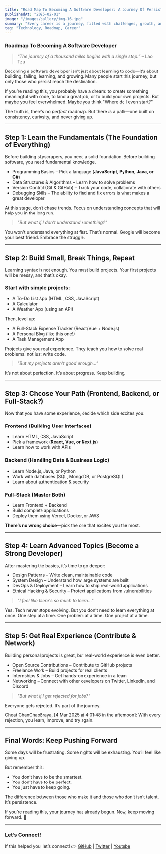 ```yaml
---
title: "Road Map To Becoming A Software Developer: A Journey Of Persistence"
publishedAt: "2025-02-01"
image: "/images/gallery/img-16.jpg"
summary: "Every career is a journey, filled with challenges, growth, and those significant moments that mark a shift in our path."
tag: "Technology, Roadmap, Career"
---
```



### Roadmap To Becoming A Software Developer

> *“The journey of a thousand miles begins with a single step.”* – Lao Tzu

Becoming a software developer isn’t just about learning to code—it’s about building, failing, learning, and growing. Many people start this journey, but only those who persist reach the destination.

If you’re reading this, you probably have a dream: to create something meaningful with code, to land a great job, or to build your own projects. But maybe you feel overwhelmed. Maybe you think "Where do I even start?"

The truth is, there’s no *perfect* roadmap. But there *is* a path—one built on consistency, curiosity, and never giving up.

---

## Step 1: Learn the Fundamentals (The Foundation of Everything)

Before building skyscrapers, you need a solid foundation.
Before building software, you need fundamental knowledge.

- Programming Basics – Pick a language (**JavaScript, Python, Java, or C#**)
- Data Structures & Algorithms – Learn how to solve problems
- Version Control (Git & GitHub) – Track your code, collaborate with others
- Debugging Skills – The ability to find and fix errors is what makes a great developer

At this stage, don’t chase trends. Focus on understanding concepts that will help you in the long run.

> *"But what if I don’t understand something?"*

You won't understand everything at first. That’s normal.
Google will become your best friend. Embrace the struggle.

---

## Step 2: Build Small, Break Things, Repeat

Learning syntax is not enough. You must build projects.
Your first projects will be messy, and that’s okay.

### Start with simple projects:
- A To-Do List App (HTML, CSS, JavaScript)
- A Calculator
- A Weather App (using an API)

Then, level up:
- A Full-Stack Expense Tracker (React/Vue + Node.js)
- A Personal Blog (like this one!)
- A Task Management App

Projects give you real experience. They teach you how to solve real problems, not just write code.

> *"But my projects aren’t good enough..."*

It’s not about perfection. It’s about progress. Keep building.

---

## Step 3: Choose Your Path (Frontend, Backend, or Full-Stack?)

Now that you have some experience, decide which side excites you:

### Frontend (Building User Interfaces)
- Learn HTML, CSS, JavaScript
- Pick a framework (**React, Vue, or Next.js**)
- Learn how to work with APIs

### Backend (Handling Data & Business Logic)
- Learn Node.js, Java, or Python
- Work with databases (SQL, MongoDB, or PostgreSQL)
- Learn about authentication & security

### Full-Stack (Master Both)
- Learn Frontend + Backend
- Build complete applications
- Deploy them using Vercel, Docker, or AWS

**There’s no wrong choice**—pick the one that excites you the most.

---

## Step 4: Learn Advanced Topics (Become a Strong Developer)

After mastering the basics, it’s time to go deeper:

- Design Patterns – Write clean, maintainable code
- System Design – Understand how large systems are built
- DevOps & Deployment – Learn how to ship real-world applications
- Ethical Hacking & Security – Protect applications from vulnerabilities

> *"I feel like there's so much to learn..."*

Yes. Tech never stops evolving. But you don’t need to learn everything at once.
One step at a time. One problem at a time. One project at a time.

---

## Step 5: Get Real Experience (Contribute & Network)

Building personal projects is great, but real-world experience is even better.

- Open Source Contributions – Contribute to GitHub projects
- Freelance Work – Build projects for real clients
- Internships & Jobs – Get hands-on experience in a team
- Networking – Connect with other developers on Twitter, LinkedIn, and Discord

> *"But what if I get rejected for jobs?"*

Everyone gets rejected. It’s part of the journey.


Cheat ChanChaoBraya, [4 Mar 2025 at 4:01:48 in the afternoon]:
With every rejection, you learn, improve, and try again.

---

## Final Words: Keep Pushing Forward

Some days will be frustrating. Some nights will be exhausting. You’ll feel like giving up.

But remember this:

- You don’t have to be the smartest.
- You don’t have to be perfect.
- You just have to keep going.

The difference between those who make it and those who don’t isn’t talent.
It’s persistence.

If you’re reading this, your journey has already begun. Now, keep moving forward. 🚀

---

### Let’s Connect!
If this helped you, let’s connect!
👉 [GitHub](https://github.com/BrayaCheat) | [Twitter](https://twitter.com/yourtwitter) | [Youtube](https://www.youtube.com/@brayacheat7117)